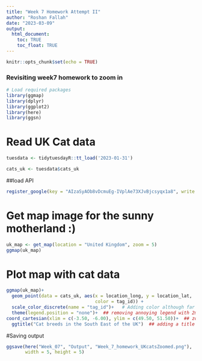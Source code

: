 ```yaml
---
title: "Week 7 Homework Attempt II"
author: "Roshan Fallah"
date: "2023-03-09"
output: 
  html_document:
    toc: TRUE
    toc_float: TRUE
---
```


```r
knitr::opts_chunk$set(echo = TRUE)
```

### Revisiting week7 homework to zoom in 

```r
# Load required packages
library(ggmap)
library(dplyr)
library(ggplot2)
library(here)
library(ggsn)
```

# Read UK Cat data
```r
tuesdata <- tidytuesdayR::tt_load('2023-01-31')

cats_uk <- tuesdata$cats_uk
```

##load API
```r
register_google(key = "AIzaSyAOb8vDcmuEg-IVplAe73XJvBjcsyqx1a8", write = TRUE)

```

# Get map image for the sunny motherland :)
```r
uk_map <- get_map(location = "United Kingdom", zoom = 5)
ggmap(uk_map)
```

# Plot map with cat data
```r
ggmap(uk_map)+
  geom_point(data = cats_uk, aes(x = location_long, y = location_lat,
                                 color = tag_id)) +
  scale_color_discrete(name = "tag_id")+   # Adding color although far from perfect the legend was insanely big and removing the map
  theme(legend.position = "none")+  ## removing annoying legend with 2million cat breeds
coord_cartesian(xlim = c(-3.50, -6.00), ylim = c(49.50, 51.50))+  ## zooming in but not too much as looked weird
  ggtitle("Cat breeds in the South East of the UK")  ## adding a title
```

#Saving output
```r
ggsave(here("Week_07", "Output", "Week_7_homework_UKcatsZoomed.png"),
       width = 5, height = 5)
```





 